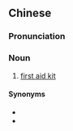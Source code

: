 ==Chinese==
{{zh-forms|type=21}}

===Pronunciation===
{{zh-pron
|m=jíjiùxiāng
|c=gap1 gau3 soeng1
|cat=n
}}

===Noun===
{{zh-noun}}

# [[first aid kit]]

====Synonyms====
* {{zh-l|急救包}}
* {{zh-l|急救藥箱}}